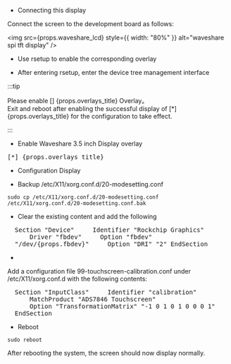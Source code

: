 - Connecting this display

Connect the screen to the development board as follows:

<img
  src={props.waveshare_lcd}
  style={{ width: "80%" }}
  alt="waveshare spi tft display"
/>

- Use rsetup to enable the corresponding overlay

- After entering rsetup, enter the device tree management interface

:::tip

Please enable [] {props.overlays_title} Overlay。<br/>
Exit and reboot after enabling the successful display of [*] {props.overlays_title} for the configuration to take effect.

:::

- Enable Waveshare 3.5 inch Display overlay

<pre>[*] {props.overlays_title}</pre>

- Configuration Display

- Backup /etc/X11/xorg.conf.d/20-modesetting.conf

```
sudo cp /etc/X11/xorg.conf.d/20-modesetting.conf /etc/X11/xorg.conf.d/20-modesetting.conf.bak
```

- Clear the existing content and add the following

<pre>
  Section "Device" &nbsp;&nbsp;&nbsp;&nbsp;Identifier "Rockchip Graphics"
  &nbsp;&nbsp;&nbsp;&nbsp;Driver "fbdev" &nbsp;&nbsp;&nbsp;&nbsp;Option "fbdev"
  "/dev/{props.fbdev}" &nbsp;&nbsp;&nbsp;&nbsp;Option "DRI" "2" EndSection
</pre>

-

Add a configuration file 99-touchscreen-calibration.conf under /etc/X11/xorg.conf.d with the following contents:

<pre>
  Section "InputClass" &nbsp;&nbsp;&nbsp;&nbsp;Identifier "calibration"
  &nbsp;&nbsp;&nbsp;&nbsp;MatchProduct "ADS7846 Touchscreen"
  &nbsp;&nbsp;&nbsp;&nbsp;Option "TransformationMatrix" "-1 0 1 0 1 0 0 0 1"
  EndSection
</pre>

- Reboot

```
sudo reboot
```

After rebooting the system, the screen should now display normally.
